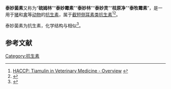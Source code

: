 {{medical}}
{{NoteTA|G1=Drug}}
{{Drugbox
| IUPAC_name        = (4''R'',5''S'',6''S'',8''R'',9a''R'',10''R'')-5-Hydroxy-4,6,9,10-tetramethyl-1-oxo-6-vinyldecahydro-3a,9-propanocyclopenta[8]annulen-8-yl {[2-(diethylamino)ethyl]sulfanyl}acetate
| image              = Tiamulin skeletal.svg 
| width             = 
| CAS_number_Ref = {{cascite|correct|??}}
| CAS_number         = 55297-95-5
|  CAS_supplemental  =
| ATCvet            = yes
| ATC_prefix         = J01
| ATC_suffix        = XQ01
|  ATC_supplemental  = 
| PubChem           = 656958
| DrugBank           = 
| chemical_formula  = 
| UNII_Ref = {{fdacite|changed|FDA}}
| UNII = E38WZ4U54R
| ChEMBL_Ref = {{ebicite|changed|EBI}}
| ChEMBL = 498466
| ChEBI_Ref = {{ebicite|changed|EBI}}
| ChEBI = 44137
| ChemSpiderID_Ref = {{chemspidercite|changed|chemspider}}
| ChemSpiderID      = 571196
| C=28 | H=47 |  N=1 | O=4 | S=1 
| molecular_weight  = 493.742 g/mol
|  bioavailability   = 
| protein_bound     = 
| metabolism         = 
| elimination_half-life = 
| excretion          = 
| pregnancy_AU      =  <!--  A / B1 / B2 / B3 / C / D / X -->
|  pregnancy_US      =  <!-- A / B             / C / D / X -->
|  pregnancy_category=  
| legal_AU =  <!-- S2, S3, S4, S5,  S6, S7, S8, S9 or Unscheduled-->
| legal_CA =  <!--  Schedule I, II, III, IV, V, VI, VII, VIII -->
| legal_UK =  <!--  GSL, P, POM, CD, or Class A, B, C -->
| legal_US =  <!--  OTC / Rx-only  / Schedule I, II, III, IV, V -->
|  legal_status      = 兽药专用
|  routes_of_administration = 口服
}}
'''泰妙菌素'''又称为“'''硫姆林'''”“'''泰妙霉素'''”“'''泰妙林'''”“'''泰妙灵'''”“'''枝原净'''”“'''泰牧霉素'''”，是一用于[[猪|猪]]和[[禽|禽]]等[[动物|动物]]的[[抗生素|抗生素]]，属于[[截短侧耳素类抗生素|截短侧耳素类抗生素]]<ref>[http://www.bioagrimix.com/haccp/html/tiamulin.htm  HACCP: Tiamulin in Veterinary Medicine - Overview] {{webarchive|url=https://web.archive.org/web/20090610080725/http://www.bioagrimix.com/haccp/html/tiamulin.htm |date=2009-06-10 }}</ref><ref>{{cite journal|last=Long|first=Katherine  S|title=Interaction of Pleuromutilin Derivatives with the Ribosomal  Peptidyl Transferase Center|journal=Antimicrobial Agents and  Chemotherapy|date=April 2006|volume=50|issue=4|pages=1458–1462|url=http://aac.asm.org/cgi/reprint/50/4/1458.pdf|doi=10.1128/AAC.50.4.1458-1462.2006|pmid=16569865|first2=LH|first3=L|first4=B|pmc=1426994|access-date=2010-03-10|archive-date=2011-06-11|archive-url=https://web.archive.org/web/20110611222348/http://aac.asm.org/cgi/reprint/50/4/1458.pdf|dead-url=no}}</ref>。

泰妙菌素为{{link-en|双萜类|diterpene}}抗生素，化学结构与{{link-en|沃尼妙林|valnemulin}}相似<ref>{{Cite web |url=http://www.emea.europa.eu/pdfs/vet/mrls/074700en.pdf |title=EMEA: Tiamulin Summary Report |accessdate=2010-03-10 |archive-date=2007-07-10 |archive-url=https://web.archive.org/web/20070710210041/http://www.emea.europa.eu/pdfs/vet/mrls/074700en.pdf |dead-url=no }}</ref>。

==参考文献==
{{reflist}}

{{pharma-stub}}
{{蛋白质合成抑制剂类抗生素}}

[[Category:抗生素|Category:抗生素]]